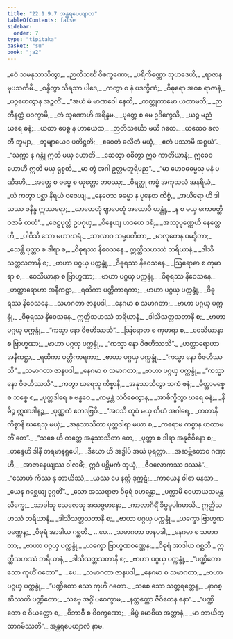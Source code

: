 ```yaml
---
title: "22.1.9.7 အန္တရပေယျာလ"
tableOfContents: false
sidebar:
  order: 7
type: "tipitaka"
basket: "su"
book: "ja2"
---
```



<DynamicBreadcrumb />

<Division number="1518" book="ja2">

<Paragraph number="2858" type="verses" book="ja2">
_ဧဝံ သမနုသာသိတွာ,_  
_ဉာတိသင်္ဃံ ဝိစက္ခဏော;_  
_ပရိကိဏ္ဏော သုဟဒေဟိ,_  
_ရာဇာနမုပသင်္ကမိ._  

</Paragraph>

</Division>
<Division number="1519" book="ja2">

<Paragraph number="2859" type="verses" book="ja2">
_ဝန္ဒိတွာ သိရသာ ပါဒေ,_  
_ကတွာ စ နံ ပဒက္ခိဏံ;_  
_ဝိဓုရော အဝစ ရာဇာနံ,_  
_ပဂ္ဂဟေတွာန အဉ္ဇလိံ._  

</Paragraph>

</Division>
<Division number="1520" book="ja2">

<Paragraph number="2860" type="verses" book="ja2">
_“အယံ မံ မာဏဝေါ နေတိ,_  
_ကတ္တုကာမော ယထာမတိ;_  
_ဉာတီနတ္ထံ ပဝက္ခာမိ,_  
_တံ သုဏောဟိ အရိန္ဒမ._  

</Paragraph>

</Division>
<Division number="1521" book="ja2">

<Paragraph number="2861" type="verses" book="ja2">
_ပုတ္တေ စ မေ ဥဒိက္ခေသိ,_  
_ယဉ္စ မညံ ဃရေ ဓနံ;_  
_ယထာ ပေစ္စ န ဟာယေထ,_  
_ဉာတိသင်္ဃော မယီ ဂတေ._  

</Paragraph>

</Division>
<Division number="1522" book="ja2">

<Paragraph number="2862" type="verses" book="ja2">
_ယထေဝ ခလတီ ဘူမျာ,_  
_ဘူမျာယေဝ ပတိဋ္ဌတိ;_  
_ဧဝေတံ ခလိတံ မယှံ,_  
_ဧတံ ပဿာမိ အစ္စယံ”._  

</Paragraph>

</Division>
<Division number="1523" book="ja2">

<Paragraph number="2863" type="verses" book="ja2">
_“သက္ကာ န ဂန္တုံ ဣတိ မယှ ဟောတိ,_  
_ဆေတွာ ဝဓိတွာ ဣဓ ကာတိယာနံ;_  
ဣဓေဝ ဟောဟီ ဣတိ မယှ ရုစ္စတိ,_  
_မာ တွံ အဂါ ဥတ္တမဘူရိပည”._  

</Paragraph>

</Division>
<Division number="1524" book="ja2">

<Paragraph number="2864" type="verses" book="ja2">
_“မာ ဟေဝဓမ္မေသု မနံ ပဏီဒဟိ,_  
_အတ္ထေ စ ဓမ္မေ စ ယုတ္တော ဘဝဿု;_  
_ဓိရတ္ထု ကမ္မံ အကုသလံ အနရိယံ,_  
_ယံ ကတွာ ပစ္ဆာ နိရယံ ဝဇေယျ._  

</Paragraph>

</Division>
<Division number="1525" book="ja2">

<Paragraph number="2865" type="verses" book="ja2">
_နေဝေသ ဓမ္မော န ပုနေတ ကိစ္စံ,_  
_အယိရော ဟိ ဒါသဿ ဇနိန္ဒ ဣဿရော;_  
_ဃာတေတုံ ဈာပေတုံ အထောပိ ဟန္တုံ,_  
_န စ မယှ ကောဓတ္ထိ ဝဇာမိ စာဟံ”._  

</Paragraph>

</Division>
<Division number="1526" book="ja2">

<Paragraph number="2866" type="verses" book="ja2">
_ဇေဋ္ဌပုတ္တံ ဥပဂုယှ,_  
_ဝိနေယျ ဟဒယေ ဒရံ;_  
_အဿုပုဏ္ဏေဟိ နေတ္တေဟိ,_  
_ပါဝိသီ သော မဟာဃရံ._  

</Paragraph>

</Division>
<Division number="1527" book="ja2">

<Paragraph number="2867" type="verses" book="ja2">
_သာလာဝ သမ္မပတိတာ,_  
_မာလုတေန ပမဒ္ဒိတာ;_  
_သေန္တိ ပုတ္တာ စ ဒါရာ စ,_  
_ဝိဓုရဿ နိဝေသနေ._  

</Paragraph>

</Division>
<Division number="1528" book="ja2">

<Paragraph number="2868" type="verses" book="ja2">
ဣတ္ထိသဟဿံ ဘရိယာနံ,_  
_ဒါသိသတ္တသတာနိ စ;_  
_ဗာဟာ ပဂ္ဂယှ ပက္ကန္ဒုံ,_  
_ဝိဓုရဿ နိဝေသနေ._  

</Paragraph>

</Division>
<Division number="1529" book="ja2">

<Paragraph number="2869" type="verses" book="ja2">
_ဩရောဓာ စ ကုမာရာ စ,_  
_ဝေသိယာနာ စ ဗြာဟ္မဏာ;_  
_ဗာဟာ ပဂ္ဂယှ ပက္ကန္ဒုံ,_  
_ဝိဓုရဿ နိဝေသနေ._  

</Paragraph>

</Division>
<Division number="1530" book="ja2">

<Paragraph number="2870" type="verses" book="ja2">
_ဟတ္ထာရောဟာ အနီကဋ္ဌာ,_  
_ရထိကာ ပတ္တိကာရကာ;_  
_ဗာဟာ ပဂ္ဂယှ ပက္ကန္ဒုံ,_  
_ဝိဓုရဿ နိဝေသနေ._  

</Paragraph>

</Division>
<Division number="1531" book="ja2">

<Paragraph number="2871" type="verses" book="ja2">
_သမာဂတာ ဇာနပဒါ,_  
_နေဂမာ စ သမာဂတာ;_  
_ဗာဟာ ပဂ္ဂယှ ပက္ကန္ဒုံ,_  
_ဝိဓုရဿ နိဝေသနေ._  

</Paragraph>

</Division>
<Division number="1532" book="ja2">

<Paragraph number="2872" type="verses" book="ja2">
ဣတ္ထိသဟဿံ ဘရိယာနံ,_  
_ဒါသိသတ္တသတာနိ စ;_  
_ဗာဟာ ပဂ္ဂယှ ပက္ကန္ဒုံ,_  
_“ကသ္မာ နော ဝိဇဟိဿသိ”._  

</Paragraph>

</Division>
<Division number="1533" book="ja2">

<Paragraph number="2873" type="verses" book="ja2">
_ဩရောဓာ စ ကုမာရာ စ,_  
_ဝေသိယာနာ စ ဗြာဟ္မဏာ;_  
_ဗာဟာ ပဂ္ဂယှ ပက္ကန္ဒုံ,_  
_“ကသ္မာ နော ဝိဇဟိဿသိ”._  

</Paragraph>

</Division>
<Division number="1534" book="ja2">

<Paragraph number="2874" type="verses" book="ja2">
_ဟတ္ထာရောဟာ အနီကဋ္ဌာ,_  
_ရထိကာ ပတ္တိကာရကာ;_  
_ဗာဟာ ပဂ္ဂယှ ပက္ကန္ဒုံ,_  
_“ကသ္မာ နော ဝိဇဟိဿသိ”._  

</Paragraph>

</Division>
<Division number="1535" book="ja2">

<Paragraph number="2875" type="verses" book="ja2">
_သမာဂတာ ဇာနပဒါ,_  
_နေဂမာ စ သမာဂတာ;_  
_ဗာဟာ ပဂ္ဂယှ ပက္ကန္ဒုံ,_  
_“ကသ္မာ နော ဝိဇဟိဿသိ”._  

</Paragraph>

</Division>
<Division number="1536" book="ja2">

<Paragraph number="2876" type="verses" book="ja2">
_ကတွာ ဃရေသု ကိစ္စာနိ,_  
_အနုသာသိတွာ သကံ ဇနံ;_  
_မိတ္တာမစ္စေ စ ဘစ္စေ စ,_  
_ပုတ္တဒါရေ စ ဗန္ဓဝေ._  

</Paragraph>

</Division>
<Division number="1537" book="ja2">

<Paragraph number="2877" type="verses" book="ja2">
_ကမ္မန္တံ သံဝိဓေတွာန,_  
_အာစိက္ခိတွာ ဃရေ ဓနံ;_  
_နိဓိဉ္စ ဣဏဒါနဉ္စ,_  
_ပုဏ္ဏကံ ဧတဒဗြဝိ._  

</Paragraph>

</Division>
<Division number="1538" book="ja2">

<Paragraph number="2878" type="verses" book="ja2">
_“အဝသီ တုဝံ မယှ တီဟံ အဂါရေ,_  
_ကတာနိ ကိစ္စာနိ ဃရေသု မယှံ;_  
_အနုသာသိတာ ပုတ္တဒါရာ မယာ စ,_  
_ကရောမ ကစ္စာန ယထာမတိံ တေ”._  

</Paragraph>

</Division>
<Division number="1539" book="ja2">

<Paragraph number="2879" type="verses" book="ja2">
_“သစေ ဟိ ကတ္တေ အနုသာသိတာ တေ,_  
_ပုတ္တာ စ ဒါရာ အနုဇီဝိနော စ;_  
_ဟန္ဒေဟိ ဒါနီ တရမာနရူပေါ,_  
_ဒီဃော ဟိ အဒ္ဓါပိ အယံ ပုရတ္ထာ._  

</Paragraph>

</Division>
<Division number="1540" book="ja2">

<Paragraph number="2880" type="verses" book="ja2">
_အဆမ္ဘိတောဝ ဂဏှာဟိ,_  
_အာဇာနေယျဿ ဝါလဓိံ;_  
ဣဒံ ပစ္ဆိမကံ တုယှံ,_  
_ဇီဝလောကဿ ဒဿနံ”._  

</Paragraph>

</Division>
<Division number="1541" book="ja2">

<Paragraph number="2881" type="verses" book="ja2">
_“သောဟံ ကိဿ နု ဘာယိဿံ,_  
_ယဿ မေ နတ္ထိ ဒုက္ကဋံ;_  
_ကာယေန ဝါစာ မနသာ,_  
_ယေန ဂစ္ဆေယျ ဒုဂ္ဂတိံ”._  

</Paragraph>

</Division>
<Division number="1542" book="ja2">

<Paragraph number="2882" type="verses" book="ja2">
_သော အဿရာဇာ ဝိဓုရံ ဝဟန္တော,_  
_ပက္ကာမိ ဝေဟာယသမန္တလိက္ခေ;_  
_သာခါသု သေလေသု အသဇ္ဇမာနော,_  
_ကာလာဂိရိံ ခိပ္ပမုပါဂမာသိ._  

</Paragraph>

</Division>
<Division number="1543" book="ja2">

<Paragraph number="2883" type="verses" book="ja2">
ဣတ္ထိသဟဿံ ဘရိယာနံ,_  
_ဒါသိသတ္တသတာနိ စ;_  
_ဗာဟာ ပဂ္ဂယှ ပက္ကန္ဒုံ,_  
_ယက္ခော ဗြာဟ္မဏဝဏ္ဏေန;_  
_ဝိဓုရံ အာဒါယ ဂစ္ဆတိ._  


</Paragraph>
</Division>

<Paragraph number="2884" type="center" book="ja2">
…ပေ…


</Paragraph>

<Division number="1544" book="ja2">

<Paragraph number="2885" type="verses" book="ja2">
_သမာဂတာ ဇာနပဒါ,_  
_နေဂမာ စ သမာဂတာ;_  
_ဗာဟာ ပဂ္ဂယှ ပက္ကန္ဒုံ,_  
_ယက္ခော ဗြာဟ္မဏဝဏ္ဏေန;_  
_ဝိဓုရံ အာဒါယ ဂစ္ဆတိ._  

</Paragraph>

</Division>
<Division number="1545" book="ja2">

<Paragraph number="2886" type="verses" book="ja2">
ဣတ္ထိသဟဿံ ဘရိယာနံ,_  
_ဒါသိသတ္တသတာနိ စ;_  
_ဗာဟာ ပဂ္ဂယှ ပက္ကန္ဒုံ,_  
_“ပဏ္ဍိတော သော ကုဟိံ ဂတော”._  


</Paragraph>
</Division>

<Paragraph number="2887" type="center" book="ja2">
…ပေ…


</Paragraph>

<Division number="1546" book="ja2">

<Paragraph number="2888" type="verses" book="ja2">
_သမာဂတာ ဇာနပဒါ,_  
_နေဂမာ စ သမာဂတာ;_  
_ဗာဟာ ပဂ္ဂယှ ပက္ကန္ဒုံ,_  
_“ပဏ္ဍိတော သော ကုဟိံ ဂတော._  

</Paragraph>

</Division>
<Division number="1547" book="ja2">

<Paragraph number="2889" type="verses" book="ja2">
_သစေ သော သတ္တရတ္တေန,_  
_နာဂစ္ဆိဿတိ ပဏ္ဍိတော;_  
_သဗ္ဗေ အဂ္ဂိံ ပဝေက္ခာမ,_  
_နတ္ထတ္ထော ဇီဝိတေန နော”._  

</Paragraph>

</Division>
<Division number="1548" book="ja2">

<Paragraph number="2890" type="verses" book="ja2">
_“ပဏ္ဍိတော စ ဝိယတ္တော စ,_  
_ဝိဘာဝီ စ ဝိစက္ခဏော;_  
_ခိပ္ပံ မောစိယ အတ္တာနံ,_  
_မာ ဘာယိတ္ထာဂမိဿတိ”._  


</Paragraph>
</Division>

<Paragraph number="2891" type="center" book="ja2">
အန္တရပေယျာလံ နာမ.
</Paragraph>